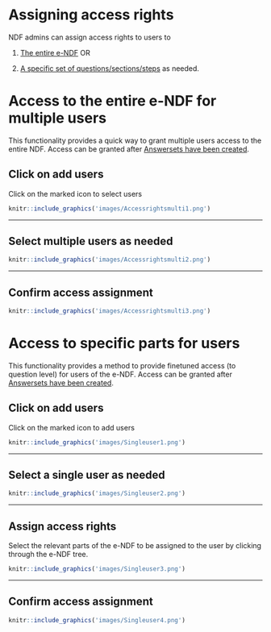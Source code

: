 # Assigning access rights {#assignRights}
NDF admins can assign access rights to users to 

1. [The entire e-NDF](#multiuser) OR

2. [A specific set of questions/sections/steps](#singleuser) as needed.

# Access to the entire e-NDF for multiple users {#multiuser}
This functionality provides a quick way to grant multiple users access to the entire NDF. Access can be granted after [Answersets have been created](#startanswerset).

## Click on add users
Click on the marked icon to select users
```r
knitr::include_graphics('images/Accessrightsmulti1.png')
```

---

## Select multiple users as needed
```r
knitr::include_graphics('images/Accessrightsmulti2.png')
```

---

## Confirm access assignment
```r
knitr::include_graphics('images/Accessrightsmulti3.png')
```

# Access to specific parts for users {#singleuser}
This functionality provides a method to provide finetuned access (to question level) for users of the e-NDF. Access can be granted after [Answersets have been created](#startanswerset).

## Click on add users
Click on the marked icon to add users
```r
knitr::include_graphics('images/Singleuser1.png')
```

---

## Select a single user as needed
```r
knitr::include_graphics('images/Singleuser2.png')
```

---

## Assign access rights
Select the relevant parts of the e-NDF to be assigned to the user by clicking through the e-NDF tree.
```r
knitr::include_graphics('images/Singleuser3.png')
```

---

## Confirm access assignment
```r
knitr::include_graphics('images/Singleuser4.png')
```